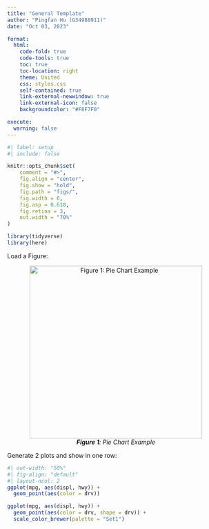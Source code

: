 ```yaml
---
title: "General Template"
author: "Pingfan Hu (G34988911)"
date: "Oct 03, 2023"

format:
  html:
    code-fold: true
    code-tools: true
    toc: true
    toc-location: right
    theme: United
    css: styles.css
    self-contained: true
    link-external-newwindow: true
    link-external-icon: false
    backgroundcolor: "#F8F7F0"

execute: 
  warning: false
---
```


```r
#| label: setup
#| include: false

knitr::opts_chunk$set(
    comment = "#>",
    fig.align = "center",
    fig.show = "hold",
    fig.path = "figs/",
    fig.width = 6,
    fig.asp = 0.618,
    fig.retina = 3,
    out.width = "70%"
)

library(tidyverse)
library(here)
```

Load a Figure:

::: {style="text-align: center;"}
![***Figure 1**: Pie Chart Example*](https://clauswilke.com/dataviz/visualizing_proportions_files/figure-html/bundestag-pie-1.png){fig-alt="Figure 1: Pie Chart Example" width="400"}
:::

Generate 2 plots and show in one row:

```r
#| out-width: "50%"
#| fig-align: "default"
#| layout-ncol: 2
ggplot(mpg, aes(displ, hwy)) +
  geom_point(aes(color = drv))

ggplot(mpg, aes(displ, hwy)) +
  geom_point(aes(color = drv, shape = drv)) +
  scale_color_brewer(palette = "Set1")
```
